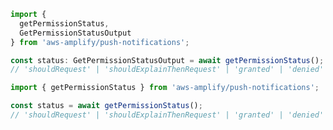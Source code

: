 <BlockSwitcher>
<Block name="TypeScript">

```ts
import {
  getPermissionStatus,
  GetPermissionStatusOutput
} from 'aws-amplify/push-notifications';

const status: GetPermissionStatusOutput = await getPermissionStatus();
// 'shouldRequest' | 'shouldExplainThenRequest' | 'granted' | 'denied'
```

</Block>
<Block name="JavaScript">

```js
import { getPermissionStatus } from 'aws-amplify/push-notifications';

const status = await getPermissionStatus();
// 'shouldRequest' | 'shouldExplainThenRequest' | 'granted' | 'denied'
```

</Block>
</BlockSwitcher>
